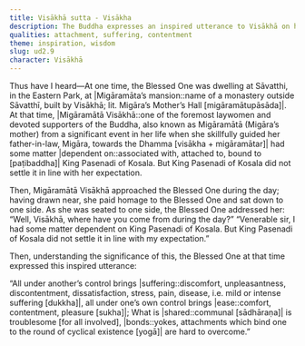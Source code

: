 ```yaml
---
title: Visākhā sutta - Visākha
description: The Buddha expresses an inspired utterance to Visākhā on how all under another’s control brings suffering.
qualities: attachment, suffering, contentment
theme: inspiration, wisdom
slug: ud2.9
character: Visākhā
---
```


Thus have I heard—At one time, the Blessed One was dwelling at Sāvatthi, in the Eastern Park, at |Migāramāta’s mansion::name of a monastery outside Sāvatthī, built by Visākhā; lit. Migāra’s Mother’s Hall [migāramātupāsāda]|. At that time, |Migāramātā Visākhā::one of the foremost laywomen and devoted supporters of the Buddha, also known as Migāramātā (Migāra’s mother) from a significant event in her life when she skillfully guided her father-in-law, Migāra, towards the Dhamma [visākha + migāramātar]| had some matter |dependent on::associated with, attached to, bound to [paṭibaddha]| King Pasenadi of Kosala. But King Pasenadi of Kosala did not settle it in line with her expectation.

Then, Migāramātā Visākhā approached the Blessed One during the day; having drawn near, she paid homage to the Blessed One and sat down to one side. As she was seated to one side, the Blessed One addressed her: “Well, Visākhā, where have you come from during the day?” “Venerable sir, I had some matter dependent on King Pasenadi of Kosala. But King Pasenadi of Kosala did not settle it in line with my expectation.”

Then, understanding the significance of this, the Blessed One at that time expressed this inspired utterance:

“All under another’s control brings |suffering::discomfort, unpleasantness, discontentment, dissatisfaction, stress, pain, disease, i.e. mild or intense suffering [dukkha]|,
all under one’s own control brings |ease::comfort, contentment, pleasure [sukha]|;
What is |shared::communal [sādhāraṇa]| is troublesome [for all involved],
|bonds::yokes, attachments which bind one to the round of cyclical existence [yogā]| are hard to overcome.”
